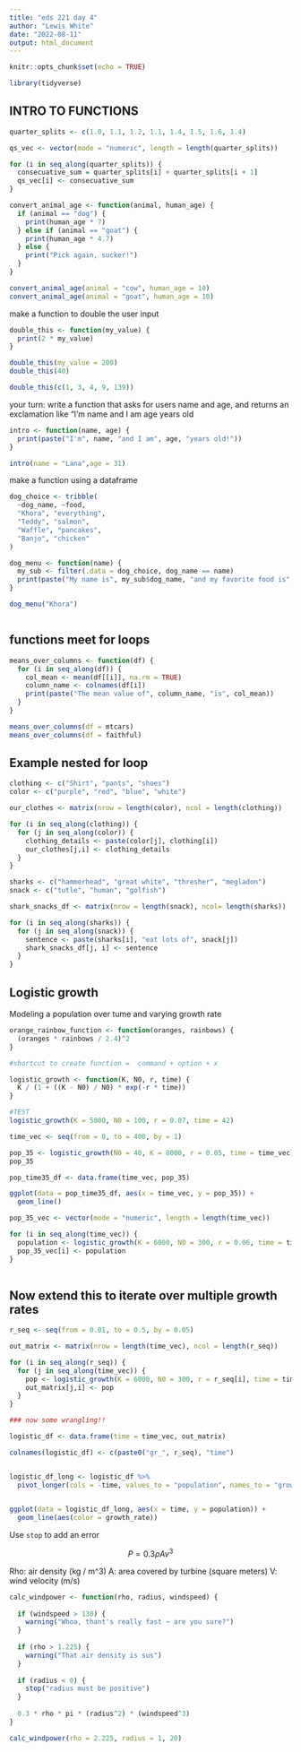 ```yaml
---
title: "eds 221 day 4"
author: "Lewis White"
date: "2022-08-11"
output: html_document
---
```


```r
knitr::opts_chunk$set(echo = TRUE)

library(tidyverse)
```


## INTRO TO FUNCTIONS

```r
quarter_splits <- c(1.0, 1.1, 1.2, 1.1, 1.4, 1.5, 1.6, 1.4)

qs_vec <- vector(mode = "numeric", length = length(quarter_splits))

for (i in seq_along(quarter_splits)) {
  consecuative_sum = quarter_splits[i] + quarter_splits[i + 1]
  qs_vec[i] <- consecuative_sum
}
```


```r
convert_animal_age <- function(animal, human_age) {
  if (animal == "dog") {
    print(human_age * 7)
  } else if (animal == "goat") {
    print(human_age * 4.7)
  } else {
    print("Pick again, sucker!")
  } 
}

convert_animal_age(animal = "cow", human_age = 10)
convert_animal_age(animal = "goat", human_age = 10)
```

make a function to double the user input

```r
double_this <- function(my_value) {
  print(2 * my_value)
}

double_this(my_value = 200)
double_this(40)

double_this(c(1, 3, 4, 9, 139))
```

your turn: write a function that asks for users name and age, and returns an exclamation like "I'm name and I am age years old

```r
intro <- function(name, age) {
  print(paste("I'm", name, "and I am", age, "years old!"))
}

intro(name = "Lana",age = 31)
```

make a function using a dataframe

```r
dog_choice <- tribble(
  ~dog_name, ~food,
  "Khora", "everything",
  "Teddy", "salmon",
  "Waffle", "pancakes",
  "Banjo", "chicken"
)

dog_menu <- function(name) {
  my_sub <- filter(.data = dog_choice, dog_name == name)
  print(paste("My name is", my_sub$dog_name, "and my favorite food is", my_sub[,2]))
}

dog_menu("Khora")



```


## functions meet for loops 

```r
means_over_columns <- function(df) {
  for (i in seq_along(df)) {
    col_mean <- mean(df[[i]], na.rm = TRUE)
    column_name <- colnames(df[i])
    print(paste("The mean value of", column_name, "is", col_mean))
  }
}

means_over_columns(df = mtcars)
means_over_columns(df = faithful)

```


## Example nested for loop

```r
clothing <- c("Shirt", "pants", "shoes")
color <- c("purple", "red", "blue", "white")

our_clothes <- matrix(nrow = length(color), ncol = length(clothing))

for (i in seq_along(clothing)) {
  for (j in seq_along(color)) {
    clothing_details <- paste(color[j], clothing[i])
    our_clothes[j,i] <- clothing_details
  }
}
```


```r
sharks <- c("hammerhead", "great white", "thresher", "megladon")
snack <- c("tutle", "human", "golfish")

shark_snacks_df <- matrix(nrow = length(snack), ncol= length(sharks))

for (i in seq_along(sharks)) {
  for (j in seq_along(snack)) {
    sentence <- paste(sharks[i], "eat lots of", snack[j])
    shark_snacks_df[j, i] <- sentence
  }
}
```


## Logistic growth

Modeling a population over tume and varying growth rate 

```r
orange_rainbow_function <- function(oranges, rainbows) {
  (oranges * rainbows / 2.4)^2
}

#shortcut to create function =  command + option + x
```


```r
logistic_growth <- function(K, N0, r, time) {
  K / (1 + ((K - N0) / N0) * exp(-r * time))
}

#TEST
logistic_growth(K = 5000, N0 = 100, r = 0.07, time = 42)
```

```r
time_vec <- seq(from = 0, to = 400, by = 1)

pop_35 <- logistic_growth(N0 = 40, K = 8000, r = 0.05, time = time_vec)
pop_35

pop_time35_df <- data.frame(time_vec, pop_35)

ggplot(data = pop_time35_df, aes(x = time_vec, y = pop_35)) +
  geom_line()
```


```r
pop_35_vec <- vector(mode = "numeric", length = length(time_vec))

for (i in seq_along(time_vec)) {
  population <- logistic_growth(K = 6000, N0 = 300, r = 0.06, time = time_vec[i])
  pop_35_vec[i] <- population
}
 
```

## Now extend this to iterate over multiple growth rates

```r
r_seq <- seq(from = 0.01, to = 0.5, by = 0.05)
```

```r
out_matrix <- matrix(nrow = length(time_vec), ncol = length(r_seq))

for (i in seq_along(r_seq)) {
  for (j in seq_along(time_vec)) {
    pop <- logistic_growth(K = 6000, N0 = 300, r = r_seq[i], time = time_vec[j])
    out_matrix[j,i] <- pop
  }
}

### now some wrangling!!

logistic_df <- data.frame(time = time_vec, out_matrix) 

colnames(logistic_df) <- c(paste0("gr_", r_seq), "time")


logistic_df_long <- logistic_df %>%
  pivot_longer(cols = -time, values_to = "population", names_to = "growth_rate")
  
```


```r
ggplot(data = logistic_df_long, aes(x = time, y = population)) + 
  geom_line(aes(color = growth_rate))
```

Use `stop` to add an error



$$
P = 0.3\rho A v^3
$$

Rho: air density (kg / m^3)
A: area covered by turbine (square meters)
V: wind velocity (m/s)

```r
calc_windpower <- function(rho, radius, windspeed) {
  
  if (windspeed > 130) {
    warning("Whoa, thant's really fast ~ are you sure?")
  }
  
  if (rho > 1.225) {
    warning("That air density is sus")
  }
  
  if (radius < 0) {
    stop("radius must be positive")
  }
  
  0.3 * rho * pi * (radius^2) * (windspeed^3)
}

calc_windpower(rho = 2.225, radius = 1, 20)
```


